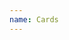 ```yaml
---
name: Cards
---
```


<Playground title="Small Card with two images">
  <div style={{ width: 200 }}>
    <SmallCard
      images={[
        "https://www.fillmurray.com/400/400",
        "https://www.fillmurray.com/400/200",
      ]}
      title="Check this out"
      subtitle="It's good"
    />
  </div>
</Playground>

<Playground title="Small Card with three images">
  <div style={{ width: 200 }}>
    <SmallCard
      images={[
        "https://www.fillmurray.com/400/400",
        "https://www.fillmurray.com/200/200",
        "https://www.fillmurray.com/200/200",
      ]}
      title="Check this out"
      subtitle="It's good"
    />
  </div>
</Playground>

<Playground title="Small Card with three images and tag">
  <div style={{ width: 200 }}>
    <SmallCard
      images={[
        "https://www.fillmurray.com/400/400",
        "https://www.fillmurray.com/200/200",
        "https://www.fillmurray.com/200/200",
      ]}
      title="Check this out"
      subtitle="It's good"
      tag={{
        color: "white100",
        borderColor: "purple100",
        text: "wowza!",
        textColor: "black100",
      }}
    />
  </div>
</Playground>

<Playground title="Medium Card with tag">
  <div style={{ width: 200 }}>
    <MediumCard
      image="https://www.fillmurray.com/400/300"
      title="Check this out"
      subtitle="It's good"
      tag={{
        color: "white100",
        borderColor: "purple100",
        text: "wowza!",
        textColor: "black100",
      }}
    />
  </div>
</Playground>

<Playground title="Large Card with tag">
  <div style={{ width: 200 }}>
    <LargeCard
      image="https://www.fillmurray.com/400/300"
      title="Check this out"
      subtitle="It's good"
      tag={{
        color: "white100",
        borderColor: "purple100",
        text: "wowza!",
        textColor: "black100",
      }}
    />
  </div>
</Playground>

